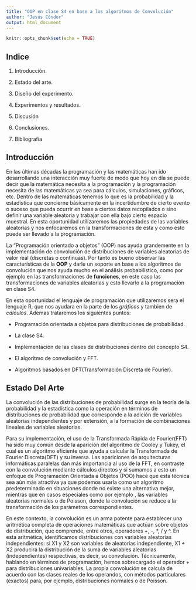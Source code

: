 ```yaml
---
title: "OOP en clase S4 en base a los algoritmos de Convolución"
author: "Jesús Cóndor"
output: html_document
---
```


```r
knitr::opts_chunk$set(echo = TRUE)
```

## Indice

   1. Introducción. 

   2. Estado del arte.

   3. Diseño del experimento.

   4. Experimentos y resultados.

   5. Discusión

   6. Conclusiones.

   7. Bibliografía


## Introducción

En las últimas décadas la programación y las matemáticas han ido desarrollando una interacción muy fuerte de modo que hoy en día se puede decir que la matemática necesita a la programación y la programación necesita de las matemáticas ya sea para cálculos, simulaciones, gráficos, etc. Dentro de las matemáticas tenemos lo que es la probabilidad y la estadística que concierne básicamente en la incertidumbre de cierto evento o suceso que pueda ocurrir en base a ciertos datos recopilados o sino definir una variable aleatoria y trabajar con ella bajo cierto espacio muestral. En esta oportunidad utilizaremos las propiedades de las variables aleatorias y nos enfocaremos en la transformaciones de esta y como esto puede ser llevado a la programación.

La "Programación orientado a objetos" (OOP) nos ayuda grandemente en la implementación de convolución de distribuciones de variables aleatorias de valor real (discretas o continuas). Por tanto es bueno observar las características de la **OOP** y darle un soporte en base a los algoritmos de convolución que nos ayuda mucho en el análisis probabilístico, como por ejemplo en las transformaciones de **funciones**, en este caso las transformaciones de variables aleatorias y esto llevarlo a la programación en clase S4.

En esta oportunidad el lenguaje de programación que utilizaremos sera el lenguaje R, que nos ayudara en la parte de los _gráficos_ y tambien de _cálculos_. Ademas trataremos los siguientes puntos:

* Programación orientada a objetos para distribuciones de probabilidad.

* La clase S4.

* Implementación de las clases de distribuciones dentro del concepto S4.

* El algoritmo de convolución y FFT.

* Algoritmos basados en DFT(Transformación Discreta de Fourier).

## Estado Del Arte


La convolución de las distribuciones de probabilidad surge en la teoría de la probabilidad y la estadística como la operación en términos de distribuciones de probabilidad que corresponde a la adición de variables aleatorias independientes y por extensión, a la formación de combinaciones lineales de variables aleatorias. 

Para su implementación, el uso de la Transformada Rápida de Fourier(FFT) ha sido muy común desde la aparición del algoritmo de Cooley y Tukey, el cual es un algoritmo eficiente que ayuda a calcular la Transformada de Fourier Discreta(DFT) y su inversa.
Las apariciones de arquitecturas informáticas paralelas dan más importancia al uso de la FFT, en contraste con la convolución mediante cálculos directos y si sumamos a esto un enfoque de Programación Orientada a Objetos (POO) hace que esta técnica sea aún más atractiva ya que podemos usarla como un algoritmo predeterminado en situaciones donde no existe una alternativa mejor, mientras que en casos especiales como por ejemplo , las variables aleatorias normales o de Poisson, donde la convolución se reduce a la transformación de los parámetros correspondientes.

En este contexto, la convolución es un arma potente para establecer una aritmética completa de operaciones matemáticas que actúan sobre objetos de distribución, que comprende, entre otros, operadores +, -, *, / y ^. En esta aritmética, identificamos distribuciones con variables aleatorias independientes: si X1 y X2 son variables de aleatorias independiente, X1 + X2 producirá la distribución de la suma de variables aleatorias (independientes) respectivas, es decir, su convolución. Técnicamente, hablando en términos de programación, hemos sobrecargado el operador + para distribuciones univariables. La propia convolución se calcula de acuerdo con las clases reales de los operandos, con métodos particulares (exactos) para, por ejemplo, distribuciones normales o de Poisson.



